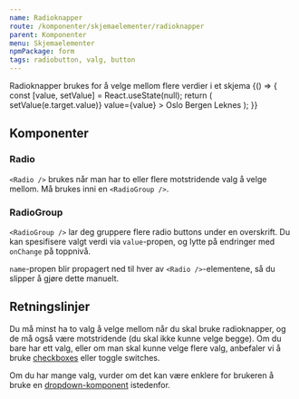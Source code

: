 ```yaml
---
name: Radioknapper
route: /komponenter/skjemaelementer/radioknapper
parent: Komponenter
menu: Skjemaelementer
npmPackage: form
tags: radiobutton, valg, button
---
```



<PageHeader>
  Radioknapper brukes for å velge mellom flere verdier i et skjema
</PageHeader>

<Playground>
  {() => {
    const [value, setValue] = React.useState(null);
    return (
      <RadioGroup
        name="city"
        label="Velg din hjemby"
        onChange={e => setValue(e.target.value)}
        value={value}
      >
        <Radio value="Oslo">Oslo</Radio>
        <Radio value="Bergen">Bergen</Radio>
        <Radio value="Leknes">Leknes</Radio>
      </RadioGroup>
    );
  }}
</Playground>

## Komponenter

### Radio

<ImportStatement imports="Radio" />
<Props of={Radio} />

`<Radio />` brukes når man har to eller flere motstridende valg å velge mellom. Må brukes inni en `<RadioGroup />`.

### RadioGroup

<ImportStatement imports="RadioGroup" />
<Props of={RadioGroup} />

`<RadioGroup />` lar deg gruppere flere radio buttons under en overskrift. Du kan spesifisere valgt verdi via `value`-propen, og lytte på endringer med `onChange` på toppnivå.

`name`-propen blir propagert ned til hver av `<Radio />`-elementene, så du slipper å gjøre dette manuelt.

## Retningslinjer

Du må minst ha to valg å velge mellom når du skal bruke radioknapper, og de må også være motstridende (du skal ikke kunne velge begge). Om du bare har ett valg, eller om man skal kunne velge flere valg, anbefaler vi å bruke [checkboxes](/komponenter/skjemaelementer/checkbox) eller toggle switches.

Om du har mange valg, vurder om det kan være enklere for brukeren å bruke en [dropdown-komponent](/komponenter/skjemaelementer/dropdown) istedenfor.

